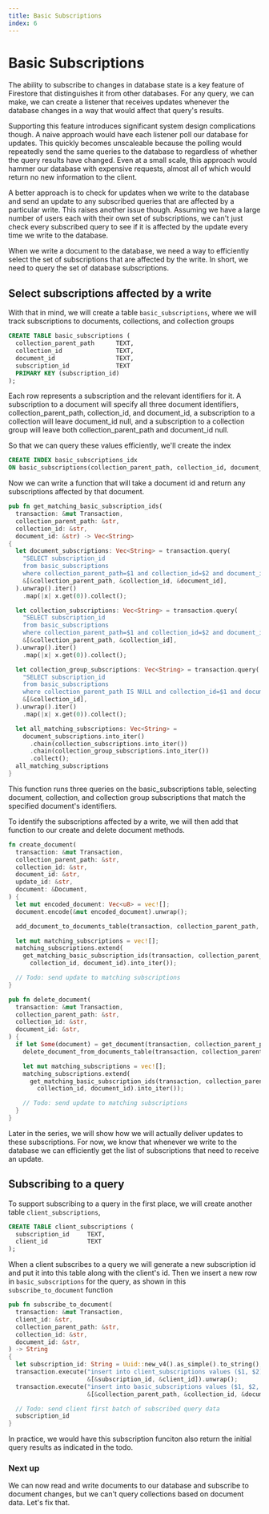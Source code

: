 ```yaml
---
title: Basic Subscriptions
index: 6
---
```

# Basic Subscriptions

The ability to subscribe to changes in database state is a key feature of
Firestore that distinguishes it from other databases. For any query, we can
make, we can create a listener that receives updates whenever the database 
changes in a way that would affect that query's results.

Supporting this feature introduces significant system design complications
though. A naive approach would have each listener poll our database for
updates. This quickly becomes unscaleable because the polling would repeatedly
send the same queries to the database to regardless of whether the query results
have changed. Even at a small scale, this approach would hammer our database
with expensive requests, almost all of which would return no new information to the
client.

A better approach is to check for updates when we write to the database and send
an update to any subscribed queries that are affected by a particular write.
This raises another issue though. Assuming we have a large number of users each
with their own set of subscriptions, we can't just check every subscribed query
to see if it is affected by the update every time we write to the database.

When we write a document to the database, we need a way to efficiently select
the set of subscriptions that are affected by the write. In short, we need to
query the set of database subscriptions.

## Select subscriptions affected by a write

With that in mind, we will create a table `basic_subscriptions`, where we will
track subscriptions to documents, collections, and collection groups

```sql
CREATE TABLE basic_subscriptions (
  collection_parent_path      TEXT,
  collection_id               TEXT,
  document_id                 TEXT,
  subscription_id             TEXT
  PRIMARY KEY (subscription_id)
);
```

Each row represents a subscription and the relevant identifiers for it. A
subscription to a document will specify all three document identifiers,
collection_parent_path, collection_id, and document_id, a subscription to a
collection will leave document_id null, and a subscription to a collection group
will leave both collection_parent_path and document_id null.

So that we can query these values efficiently, we'll create the index

```sql
CREATE INDEX basic_subscriptions_idx
ON basic_subscriptions(collection_parent_path, collection_id, document_id);
```

Now we can write a function that will take a document id and return any
subscriptions affected by that document.

```rust
pub fn get_matching_basic_subscription_ids(
  transaction: &mut Transaction,
  collection_parent_path: &str,
  collection_id: &str,
  document_id: &str) -> Vec<String>
{
  let document_subscriptions: Vec<String> = transaction.query(
    "SELECT subscription_id
    from basic_subscriptions
    where collection_parent_path=$1 and collection_id=$2 and document_id=$3",
    &[&collection_parent_path, &collection_id, &document_id],
  ).unwrap().iter()
    .map(|x| x.get(0)).collect();

  let collection_subscriptions: Vec<String> = transaction.query(
    "SELECT subscription_id
    from basic_subscriptions
    where collection_parent_path=$1 and collection_id=$2 and document_id IS NULL",
    &[&collection_parent_path, &collection_id],
  ).unwrap().iter()
    .map(|x| x.get(0)).collect();

  let collection_group_subscriptions: Vec<String> = transaction.query(
    "SELECT subscription_id
    from basic_subscriptions
    where collection_parent_path IS NULL and collection_id=$1 and document_id IS NULL",
    &[&collection_id],
  ).unwrap().iter()
    .map(|x| x.get(0)).collect();

  let all_matching_subscriptions: Vec<String> =
    document_subscriptions.into_iter()
      .chain(collection_subscriptions.into_iter())
      .chain(collection_group_subscriptions.into_iter())
      .collect();
  all_matching_subscriptions
}
```
This function runs three queries on the basic_subscriptions table, 
selecting document, collection, and collection group subscriptions 
that match the specified document's identifiers.

To identify the subscriptions affected by a write, we will then add 
that function to our create and delete document methods.

```rust focus=14:17
fn create_document(
  transaction: &mut Transaction,
  collection_parent_path: &str,
  collection_id: &str,
  document_id: &str,
  update_id: &str,
  document: &Document,
) {
  let mut encoded_document: Vec<u8> = vec![];
  document.encode(&mut encoded_document).unwrap();

  add_document_to_documents_table(transaction, collection_parent_path, collection_id, document_id, update_id, &encoded_document);

  let mut matching_subscriptions = vec![];
  matching_subscriptions.extend(
    get_matching_basic_subscription_ids(transaction, collection_parent_path, 
      collection_id, document_id).into_iter());

  // Todo: send update to matching subscriptions
}
```

```rust focus=10:14
pub fn delete_document(
  transaction: &mut Transaction,
  collection_parent_path: &str,
  collection_id: &str,
  document_id: &str,
) {
  if let Some(document) = get_document(transaction, collection_parent_path, collection_id, document_id) {
    delete_document_from_documents_table(transaction, collection_parent_path, collection_id, document_id);

    let mut matching_subscriptions = vec![];
    matching_subscriptions.extend(
      get_matching_basic_subscription_ids(transaction, collection_parent_path, 
        collection_id, document_id).into_iter());

    // Todo: send update to matching subscriptions
  }
}
```

Later in the series, we will show how we will actually deliver updates to these 
subscriptions. For now, we know that whenever we write to the
database we can efficiently get the list of subscriptions that need to receive an update.

## Subscribing to a query

To support subscribing to a query in the first place, we will create another table `client_subscriptions`,

```sql
CREATE TABLE client_subscriptions (
  subscription_id     TEXT,
  client_id           TEXT
);
```

When a client subscribes to a query we will generate a new subscription id and
put it into this table along with the client's id. Then we insert a new row in `basic_subscriptions` 
for the query, as shown in this `subscribe_to_document` function

```rust
pub fn subscribe_to_document(
  transaction: &mut Transaction,
  client_id: &str,
  collection_parent_path: &str,
  collection_id: &str,
  document_id: &str,
) -> String
{
  let subscription_id: String = Uuid::new_v4().as_simple().to_string();
  transaction.execute("insert into client_subscriptions values ($1, $2)",
                      &[&subscription_id, &client_id]).unwrap();
  transaction.execute("insert into basic_subscriptions values ($1, $2, $3, $4)",
                      &[&collection_parent_path, &collection_id, &document_id, &subscription_id]).unwrap();

  // Todo: send client first batch of subscribed query data
  subscription_id
}
```

In practice, we would have this subscription funciton also return the initial query results as indicated in the todo.

### Next up

We can now read and write documents to our database and subscribe to document
changes, but we can't query collections based on document data. Let's fix that.
